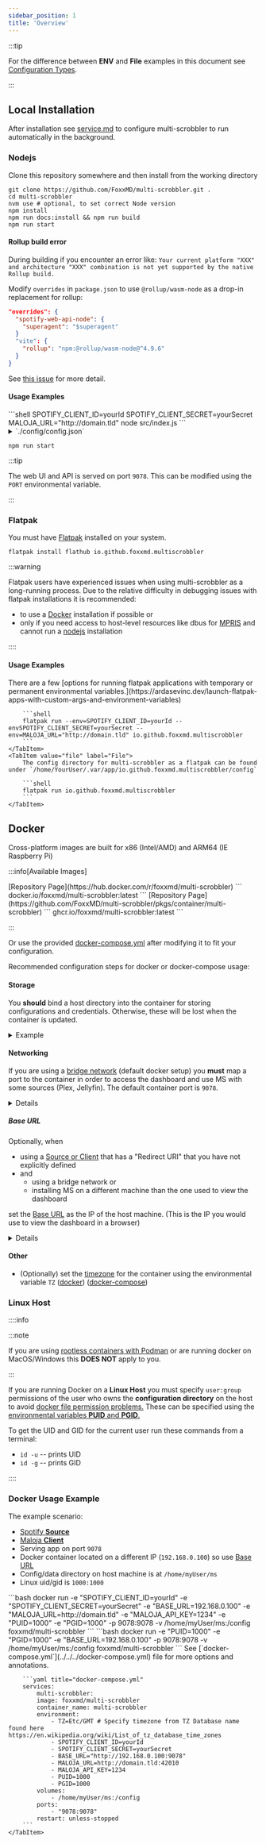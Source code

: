 ```yaml
---
sidebar_position: 1
title: 'Overview'
---
```



:::tip

For the difference between **ENV** and **File** examples in this document see [Configuration Types](../configuration/configuration.mdx#configuration-types).

:::

## Local Installation

After installation see [service.md](service.md) to configure multi-scrobbler to run automatically in the background.

### Nodejs

Clone this repository somewhere and then install from the working directory

```shell
git clone https://github.com/FoxxMD/multi-scrobbler.git .
cd multi-scrobbler
nvm use # optional, to set correct Node version
npm install
npm run docs:install && npm run build
npm run start
```

#### Rollup build error

During building if you encounter an error like: `Your current platform "XXX" and architecture "XXX" combination is not yet supported by the native Rollup build.`

Modify `overrides` in `package.json` to use `@rollup/wasm-node` as a drop-in replacement for rollup:

```json
"overrides": {
  "spotify-web-api-node": {
    "superagent": "$superagent"
  }
  "vite": {
    "rollup": "npm:@rollup/wasm-node@^4.9.6"
  }
}
```

See [this issue](https://github.com/FoxxMD/multi-scrobbler/issues/135#issuecomment-1927080260) for more detail.

#### Usage Examples

<Tabs groupId="configType" queryString>
<TabItem value="env" label="ENV">
```shell
SPOTIFY_CLIENT_ID=yourId SPOTIFY_CLIENT_SECRET=yourSecret MALOJA_URL="http://domain.tld" node src/index.js
```
</TabItem>
<TabItem value="file" label="File">

<details>
    <summary>`./config/config.json`</summary>

    ```json title="./config/config.json"
    {
        "sources": [
            {
                "type": "spotify",
                "clients": ["myConfig"],
                "name": "mySpotifySource",
                "data": {
                    "clientId": "a89cba1569901a0671d5a9875fed4be1",
                    "clientSecret": "ec42e09d5ae0ee0f0816ca151008412a",
                 }
            }
        ],
        "clients": [
            {
                "type": "maloja",
                "name": "myConfig",
                "data": {
                    "url": "http://localhost:42010",
                    "apiKey": "myMalojaKey"
                }
            }
        ],
    }
    ```

</details>

```shell
npm run start
```
</TabItem>
</Tabs>

:::tip

The web UI and API is served on port `9078`. This can be modified using the `PORT` environmental variable.

:::

### Flatpak

You must have [Flatpak](https://flatpak.org/) installed on your system.

```shell
flatpak install flathub io.github.foxxmd.multiscrobbler
```

:::warning

Flatpak users have experienced issues when using multi-scrobbler as a long-running process. Due to the relative difficulty in debugging issues with flatpak installations it is recommended:

* to use a [Docker](#docker) installation if possible or
* only if you need access to host-level resources like dbus for [MPRIS](https://foxxmd.github.io/multi-scrobbler/docs/configuration#mpris) and cannot run a [nodejs](#nodejs) installation

::::

#### Usage Examples

<Tabs groupId="configType" queryString>
    <TabItem value="env" label="ENV">
        There are a few [options for running flatpak applications with temporary or permanent environmental variables.](https://ardasevinc.dev/launch-flatpak-apps-with-custom-args-and-environment-variables)

        ```shell
        flatpak run --env=SPOTIFY_CLIENT_ID=yourId --envSPOTIFY_CLIENT_SECRET=yourSecret --env=MALOJA_URL="http://domain.tld" io.github.foxxmd.multiscrobbler
        ```
    </TabItem>
    <TabItem value="file" label="File">
        The config directory for multi-scrobbler as a flatpak can be found under `/home/YourUser/.var/app/io.github.foxxmd.multiscrobbler/config`

        ```shell
        flatpak run io.github.foxxmd.multiscrobbler
        ```
    </TabItem>
</Tabs>

## Docker

Cross-platform images are built for x86 (Intel/AMD) and ARM64 (IE Raspberry Pi)

:::info[Available Images]

<Tabs>
    <TabItem value="docker" label="Dockerhub">
        [Repository Page](https://hub.docker.com/r/foxxmd/multi-scrobbler)
        ```
        docker.io/foxxmd/multi-scrobbler:latest
        ```
    </TabItem>
    <TabItem value="ghcr" label="Github Packages">
        [Repository Page](https://github.com/FoxxMD/multi-scrobbler/pkgs/container/multi-scrobbler)
        ```
        ghcr.io/foxxmd/multi-scrobbler:latest
        ```
    </TabItem>
</Tabs>

:::

Or use the provided [docker-compose.yml](../../../docker-compose.yml) after modifying it to fit your configuration.

Recommended configuration steps for docker or docker-compose usage:

#### Storage

You **should** bind a host directory into the container for storing configurations and credentials. Otherwise, these will be lost when the container is updated.

<details>

<summary>Example</summary>

<Tabs groupId="runType" queryString>
    <TabItem value="docker" label="Docker">
        [Using `-v` method for docker](https://docs.docker.com/storage/bind-mounts/#start-a-container-with-a-bind-mount):
        ```shell
        docker run ... -v /path/on/host/config:/config foxxmd/multi-scrobbler
        ```
    </TabItem>
    <TabItem value="docker-compose" label="Docker Compose">
        [Using docker-compose](https://docs.docker.com/compose/compose-file/compose-file-v3/#short-syntax-3):

        ```yaml title="docker-compose.yml"
        services:
          multi-scrobbler:
            # ...
            volumes:
              - /path/on/host/config:/config
        ```
    </TabItem>
</Tabs>

</details>

#### Networking

If you are using a [bridge network](https://www.appsdeveloperblog.com/docker-networking-bridging-host-and-overlay/) (default docker setup) you **must** map a port to the container in order to access the dashboard and use MS with some sources (Plex, Jellyfin). The default container port is `9078`.

<details>

    <summary>Example</summary>

<Tabs groupId="runType" queryString>
    <TabItem value="docker" label="Docker">
        [Docker `run` publish options](https://docs.docker.com/engine/reference/commandline/run/#publish):
        ```shell
        docker run ... -p 9078:9078 foxxmd/multi-scrobbler
        ```
    </TabItem>
    <TabItem value="docker-compose" label="Docker Compose">
        [docker-compose](https://docs.docker.com/compose/compose-file/compose-file-v3/#short-syntax-1):

        ```yaml title="docker-compose.yml"
        services:
          multi-scrobbler:
            # ...
            ports:
              - "9078:9078"
        ```
    </TabItem>
</Tabs>

</details>

##### Base URL

Optionally, when

* using a [Source or Client](../configuration/configuration.mdx) that has a "Redirect URI" that you have not explicitly defined
* and
  * using a bridge network or
  * installing MS on a different machine than the one used to view the dashboard

set the [Base URL](../configuration/configuration.mdx#base-url) as the IP of the host machine. (This is the IP you would use to view the dashboard in a browser)

<details>

    <summary>Example</summary>

<Tabs groupId="runType" queryString>
    <TabItem value="docker" label="Docker">
        ```shell
        docker run ... -e BASE_URL="http://hostMachineIP" foxxmd/multi-scrobbler
        ```
    </TabItem>
    <TabItem value="docker-compose" label="Docker Compose">
        [docker-compose](https://docs.docker.com/compose/compose-file/compose-file-v3/#short-syntax-1):

        ```yaml title="docker-compose.yml"
        services:
          multi-scrobbler:
            # ...
            environment:
              - BASE_URL="http://hostMachineIP"
        ```
    </TabItem>
</Tabs>

</details>

#### Other

* (Optionally) set the [timezone](https://en.wikipedia.org/wiki/List_of_tz_database_time_zones) for the container using the environmental variable `TZ` ([docker](https://docs.docker.com/engine/reference/commandline/run/#env)) ([docker-compose](https://docs.docker.com/compose/compose-file/compose-file-v3/#environment))

### Linux Host

::::info

:::note

If you are using [rootless containers with Podman](https://developers.redhat.com/blog/2020/09/25/rootless-containers-with-podman-the-basics#why_podman_) or are running docker on MacOS/Windows this **DOES NOT** apply to you.

:::

If you are running Docker on a **Linux Host** you must specify `user:group` permissions of the user who owns the **configuration directory** on the host to avoid [docker file permission problems.](https://ikriv.com/blog/?p=4698) These can be specified using the [environmental variables **PUID** and **PGID**.](https://docs.linuxserver.io/general/understanding-puid-and-pgid)

To get the UID and GID for the current user run these commands from a terminal:

* `id -u` -- prints UID
* `id -g` -- prints GID

::::

### Docker Usage Example

The example scenario:

* [Spotify **Source**](../configuration/configuration.mdx#spotify)
* [Maloja **Client**](../configuration/configuration.mdx#maloja)
* Serving app on port `9078`
* Docker container located on a different IP (`192.168.0.100`) so use [Base URL](../configuration/configuration.mdx#base-url)
* Config/data directory on host machine is at `/home/myUser/ms`
* Linux uid/gid is `1000:1000`

<Tabs groupId="runType" queryString>
    <TabItem value="docker" label="Docker">
        <Tabs groupId="configType" queryString>
            <TabItem value="env" label="ENV">
                ```bash
                docker run -e "SPOTIFY_CLIENT_ID=yourId" -e "SPOTIFY_CLIENT_SECRET=yourSecret" -e "BASE_URL=192.168.0.100" -e "MALOJA_URL=http://domain.tld" -e "MALOJA_API_KEY=1234" -e "PUID=1000" -e "PGID=1000" -p 9078:9078 -v /home/myUser/ms:/config foxxmd/multi-scrobbler
                ```
            </TabItem>
            <TabItem value="file" label="File">
                ```bash
                docker run -e "PUID=1000" -e "PGID=1000" -e "BASE_URL=192.168.0.100" -p 9078:9078 -v /home/myUser/ms:/config foxxmd/multi-scrobbler
                ```
            </TabItem>
        </Tabs>
    </TabItem>
    <TabItem value="docker-compose" label="Docker Compose">
        See [`docker-compose.yml`](../../../docker-compose.yml) file for more options and annotations.

        ```yaml title="docker-compose.yml"
        services:
            multi-scrobbler:
            image: foxxmd/multi-scrobbler
            container_name: multi-scrobbler
            environment:
                - TZ=Etc/GMT # Specify timezone from TZ Database name found here https://en.wikipedia.org/wiki/List_of_tz_database_time_zones
                - SPOTIFY_CLIENT_ID=yourId
                - SPOTIFY_CLIENT_SECRET=yourSecret
                - BASE_URL="http://192.168.0.100:9078"
                - MALOJA_URL=http://domain.tld:42010
                - MALOJA_API_KEY=1234
                - PUID=1000
                - PGID=1000
            volumes:
                - /home/myUser/ms:/config
            ports:
                - "9078:9078"
            restart: unless-stopped
        ```
    </TabItem>
</Tabs>


